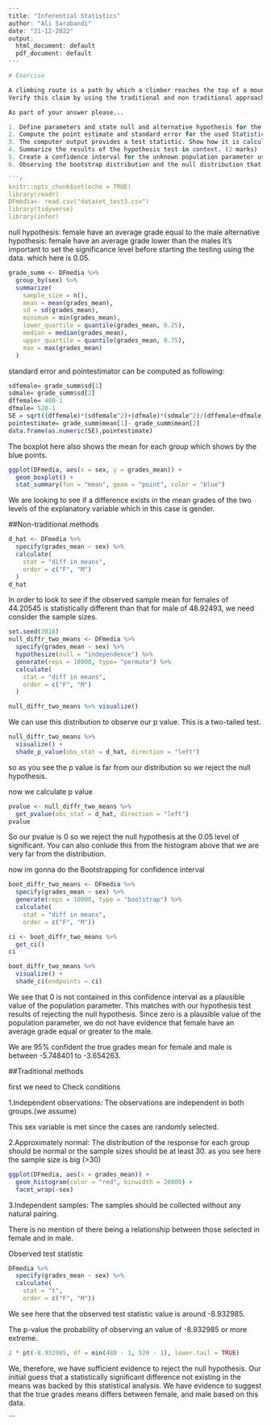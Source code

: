 
```r

---
title: "Inferential Statistics"
author: "Ali Sarabandi"
date: "21-12-2022"
output:
  html_document: default
  pdf_document: default
---

# Exercise

A climbing route is a path by which a climber reaches the top of a mountain, rock, or ice wall. Routes can vary dramatically in difficulty and grade; once committed to that ascent, it can sometimes be difficult to stop or return. Choice of route can be critically important. Guidebooks, if available, are helpful in providing detailed diagrams and photographs of routes. A book company was evaluating to product a book with different routes choices for man and woman, for this reason a survey has been conducted on a sample of 1000 climbers ( recorded in the dataset DF_media) during variuous years. Gender, grades_mean and several variables were recorded. The idea is to include routes with a lower grade of difficulty for woman. Is there enough evidence to support that female have an average grade (grades_mean) lower than the one of males? 
Verify this claim by using the traditional and non traditional approach with alpha equal to 95%. 

As part of your answer please...

1. Define parameters and state null and alternative hypothesis for the test. (2 marks)
2. Compute the point estimate and standard error for the used Statistic.  (3 marks)
3. The computer output provides a test statistic. Show how it is calculated. (3 marks)
4. Summarize the results of the hypothesis test in context. (2 marks)
5. Create a confidence interval for the unknown population parameter using our sample data with bootstraping. Give an interpratation to the obtained results. (4 marks)
6. Observing the bootstrap distribution and the null distribution that were created, what we can conclude? (2 marks)

```r
knitr::opts_chunk$set(echo = TRUE)
library(readr)
DFmedia<- read.csv("dataset_test3.csv")
library(tidyverse)
library(infer)
```

null hypothesis: female have an average grade equal  to the male
alternative hypothesis: female have an average grade lower than the males
It’s important to set the significance level before starting the testing using the data. which here is 0.05.


```r
grade_summ <- DFmedia %>%
  group_by(sex) %>%
  summarize(
    sample_size = n(),
    mean = mean(grades_mean),
    sd = sd(grades_mean),
    minimum = min(grades_mean),
    lower_quartile = quantile(grades_mean, 0.25),
    median = median(grades_mean),
    upper_quartile = quantile(grades_mean, 0.75),
    max = max(grades_mean)
  )
```

standard error and pointestimator can be computed as following:
```r
sdfemale= grade_summ$sd[1]
sdmale= grade_summ$sd[2]
dffemale= 480-1
dfmale= 520-1
SE = sqrt((dffemale)*(sdfemale^2)+(dfmale)*(sdmale^2)/(dffemale+dfmale))*sqrt((1/520)+(1/480))
pointestimate= grade_summ$mean[1]- grade_summ$mean[2]
data.frame(as.numeric(SE),pointestimate)
```


The boxplot here also shows the mean for each group which shows by the blue points.

```r
ggplot(DFmedia, aes(x = sex, y = grades_mean)) +
  geom_boxplot() +
  stat_summary(fun = "mean", geom = "point", color = "blue")
```
We are looking to see if a difference exists in the mean grades of the two levels of the explanatory variable which in this case is gender.

##Non-traditional methods
```r
d_hat <- DFmedia %>%
  specify(grades_mean ~ sex) %>%
  calculate(
    stat = "diff in means",
    order = c("F", "M")
  )
d_hat
```
In order to look to see if the observed sample mean for females of 44.20545 is statistically different than that for male of 48.92493, we need consider the sample sizes.

```r
set.seed(2018)
null_diffr_two_means <- DFmedia %>%
  specify(grades_mean ~ sex) %>%
  hypothesize(null = "independence") %>%
  generate(reps = 10000, type= "permute") %>%
  calculate(
    stat = "diff in means",
    order = c("F", "M")
  )
```

```r
null_diffr_two_means %>% visualize()

```

We can use this distribution to observe our p value. This is a two-tailed test.

```r
null_diffr_two_means %>%
  visualize() +
  shade_p_value(obs_stat = d_hat, direction = "left")
```

so as you see the p value is far from our distribution so we reject the null hypothesis.

now we calculate p value

```r
pvalue <- null_diffr_two_means %>%
  get_pvalue(obs_stat = d_hat, direction = "left")
pvalue
```
So our pvalue is 0 so we reject the null hypothesis at the 0.05 level of significant. You can also conlude this from the histogram above that we are very far from the distribution.

now im gonna do the Bootstrapping for confidence interval

```r
boot_diffr_two_means <- DFmedia %>%
  specify(grades_mean ~ sex) %>%
  generate(reps = 10000, type = "bootstrap") %>%
  calculate(
    stat = "diff in means",
    order = c("F", "M"))
```

```r
ci <- boot_diffr_two_means %>%
  get_ci()
ci
```

```r
boot_diffr_two_means %>%
  visualize() +
  shade_ci(endpoints = ci)
```

We see that 0 is not contained in this confidence interval as a plausible value of the population parameter. This matches with our hypothesis test results of rejecting the null hypothesis. Since zero is a plausible value of the population parameter, we do not have evidence that female have an average grade equal or greater to the male.

 We are 95% confident the true grades mean for female and male is between -5.748401 to -3.654263.
 
##Traditional methods

first we need to Check conditions

1.Independent observations: The observations are independent in both groups.(we assume)

This sex variable is met since the cases are randomly selected.

2.Approximately normal: The distribution of the response for each group should be normal or the sample sizes should be at least 30.
as you see here the sample size is big (>30)

```r
ggplot(DFmedia, aes(x = grades_mean)) +
  geom_histogram(color = "red", binwidth = 20000) +
  facet_wrap(~sex)
```

3.Independent samples: The samples should be collected without any natural pairing.

There is no mention of there being a relationship between those selected in female and in male.



Observed test statistic

```r
DFmedia %>%
  specify(grades_mean ~ sex) %>%
  calculate(
    stat = "t",
    order = c("F", "M"))
```
We see here that the observed test statistic value is around -8.932985.

The p-value the probability of observing an value of -8.932985 or more extreme.

```r
2 * pt(-8.932985, df = min(480 - 1, 520 - 1), lower.tail = TRUE)

```

We, therefore, we have sufficient evidence to reject the null hypothesis. Our initial guess that a statistically significant difference not existing in the means was backed by this statistical analysis. We have evidence to suggest that the true grades means differs between female, and male based on this data.

```
